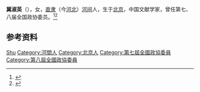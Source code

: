 '''冀淑英'''（{{bd|1920年||2001年|}}），女，[[直隶|直隶]]（今[[河北|河北]]）[[河间|河间]]人，生于[[北京|北京]]，中国文献学家，曾任第七、八届全国政协委员。<ref>{{Cite book|title=历届全国政协委员人名辞典|author=|publisher=中国国际广播出版社|year=1996|isbn=9787507813746|location=北京|pages=}}</ref><ref>{{Cite book|title=中华人民共和国职官志|author=何虎生, 李耀东, 向常福主编|publisher=中国社会出版社|year=2003|isbn=9787800883934|location=北京|pages=}}</ref>

== 参考资料 ==
{{reflist}}

{{Authority control}}
{{DEFAULTSORT:Ji}}
[[Category:冀姓|Shu]]
[[Category:河間人|Category:河間人]]
[[Category:北京人|Category:北京人]]
[[Category:第七屆全國政協委員|Category:第七屆全國政協委員]]
[[Category:第八屆全國政協委員|Category:第八屆全國政協委員]]

{{中国人物小作品}}